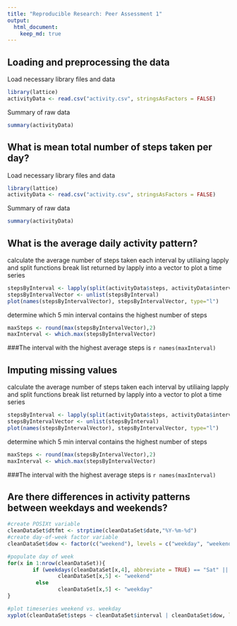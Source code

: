 ```yaml
---
title: "Reproducible Research: Peer Assessment 1"
output: 
  html_document:
    keep_md: true
---
```



## Loading and preprocessing the data
Load necessary library files and data
```r
library(lattice)
activityData <- read.csv("activity.csv", stringsAsFactors = FALSE)
```

Summary of raw data

```r
summary(activityData)
```


## What is mean total number of steps taken per day?
Load necessary library files and data
```r
library(lattice)
activityData <- read.csv("activity.csv", stringsAsFactors = FALSE)
```

Summary of raw data

```r
summary(activityData)
```


## What is the average daily activity pattern?
calculate the average number of steps taken each interval by utiliaing lapply and split functions
break list returned by lapply into a vector to plot a time series

```r
stepsByInterval <- lapply(split(activityData$steps, activityData$interval),mean, na.rm=TRUE)
stepsByIntervalVector <- unlist(stepsByInterval)
plot(names(stepsByIntervalVector), stepsByIntervalVector, type="l")
```

determine which 5 min interval contains the highest number of steps
```r
maxSteps <- round(max(stepsByIntervalVector),2)
maxInterval <- which.max(stepsByIntervalVector)
```

###The interval with the highest average steps is `r names(maxInterval)`


## Imputing missing values
calculate the average number of steps taken each interval by utiliaing lapply and split functions
break list returned by lapply into a vector to plot a time series

```r
stepsByInterval <- lapply(split(activityData$steps, activityData$interval),mean, na.rm=TRUE)
stepsByIntervalVector <- unlist(stepsByInterval)
plot(names(stepsByIntervalVector), stepsByIntervalVector, type="l")
```

determine which 5 min interval contains the highest number of steps
```r
maxSteps <- round(max(stepsByIntervalVector),2)
maxInterval <- which.max(stepsByIntervalVector)
```

###The interval with the highest average steps is `r names(maxInterval)`

## Are there differences in activity patterns between weekdays and weekends?
```r
#create POSIXt variable 
cleanDataSet$dtfmt <- strptime(cleanDataSet$date,"%Y-%m-%d")
#create day-of-week factor variable
cleanDataSet$dow <- factor(c("weekend"), levels = c("weekday", "weekend"))

#populate day of week 
for(x in 1:nrow(cleanDataSet)){
        if (weekdays(cleanDataSet[x,4], abbreviate = TRUE) == "Sat" || weekdays(cleanDataSet[x,4],abbreviate = TRUE) == "Sun")
                cleanDataSet[x,5] <- "weekend"
         else
                cleanDataSet[x,5] <- "weekday"
}

#plot timeseries weekend vs. weekday
xyplot(cleanDataSet$steps ~ cleanDataSet$interval | cleanDataSet$dow, layout = c( 1, 2), type = c("l", "l"))
```